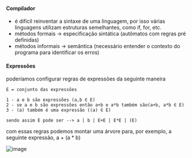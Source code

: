 






#### Compilador

-   é difícil reinventar a sintaxe de uma linguagem, por isso várias
    linguagens utilizam estruturas semelhantes, como if, for, etc.
-   métodos formais → especificação sintática (autômatos com regras pré
    definidas)
-   métodos informais → semântica (necessário entender o contexto do
    programa para identificar os erros)

#### Expressões

poderíamos configurar regras de expressões da seguinte maneira

``` {code-block-mode="0" spellcheck="false"}
E = conjunto das expressões

1 - a e b são expressões (a,b ∈ E)
2 - se a e b são expressões então a+b e a*b também são(a+b, a*b ∈ E)
3 - (a) também é uma expressão ((a) ∈ E)

sendo assim E pode ser --> a | b | E+E | E*E | (E)
```

com essas regras podemos montar uma árvore para, por exemplo, a seguinte
expressão, a + (a \* b)

![image](image_321.png)


